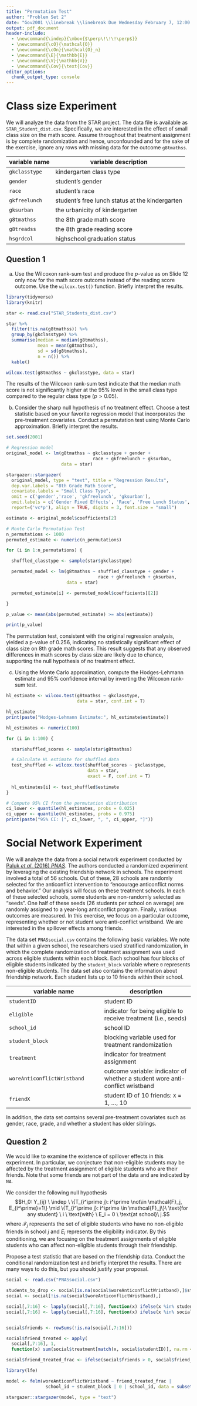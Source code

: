 ```yaml
---
title: "Permutation Test"
author: "Problem Set 2"
date: "Gov2001 \\linebreak \\linebreak Due Wednesday February 7, 12:00 pm"
output: pdf_document
header-include: 
  - \newcommand{\indep}{\mbox{$\perp\!\!\!\perp$}}
  - \newcommand{\cO}{\mathcal{O}}
  - \newcommand{\cOn}{\mathcal{O}_n}
  - \newcommand{\E}{\mathbb{E}}
  - \newcommand{\V}{\mathbb{V}}
  - \newcommand{\Cov}{\text{Cov}}
editor_options: 
  chunk_output_type: console
---
```



# Class size Experiment

We will analyze the data from the STAR project. The data file is available as `STAR_Student_dist.csv`.  Specifically, we are interested in the effect of small class size on the math score. Assume throughout that treatment assignment is by complete randomization and hence, unconfounded and for the sake of the exercise, ignore any rows with missing data for the outcome `g8tmathss`.

variable name | variable description
--------------|---------------------------------------------
`gkclasstype` | kindergarten class type 
`gender`      | student's gender
`race`        | student's race
`gkfreelunch` | student's free lunch status at the kindergarten
`gksurban`    | the urbanicity of kindergarten
`g8tmathss`   | the 8th grade math score
`g8treadss`   | the 8th grade reading score
`hsgrdcol`   | highschool graduation status

## Question 1

  a. Use the Wilcoxon rank-sum test and produce the $p$-value as on Slide 12 only now for the math score outcome instead of the reading score outcome. Use the `wilcox.test()` function.  Briefly interpret the results.
  
  
```r
library(tidyverse)
library(knitr)

star <- read.csv("STAR_Students_dist.csv")

star %>% 
  filter(!is.na(g8tmathss)) %>% 
  group_by(gkclasstype) %>% 
  summarise(median = median(g8tmathss), 
            mean = mean(g8tmathss), 
            sd = sd(g8tmathss), 
            n = n()) %>%
  kable()

wilcox.test(g8tmathss ~ gkclasstype, data = star)
```


The results of the Wilcoxon rank-sum test indicate that the median math score is not significantly higher at the 95\% level in the small class type compared to the regular class type ($p > 0.05$).


\newpage

b. Consider the sharp null hypothesis of no treatment effect.  Choose a test statistic based on your favorite regression model that incorporates the pre-treatment covariates.  Conduct a permutation test using Monte Carlo approximation.  Briefly interpret the results.

```r
set.seed(2001)

# Regression model
original_model <- lm(g8tmathss ~ gkclasstype + gender +
                                 race + gkfreelunch + gksurban,
                     data = star)

stargazer::stargazer(
  original_model, type = "text", title = "Regression Results", 
  dep.var.labels = "8th Grade Math Score", 
  covariate.labels = "Small Class Type",
  omit = c('gender','race', 'gkfreelunch', 'gksurban'),
  omit.labels = c('Gender Fixed Effects', 'Race', 'Free Lunch Status', 'Urbanicity'),
  report=('vc*p'), align = TRUE, digits = 3, font.size = "small")

estimate <- original_model$coefficients[2]

# Monte Carlo Permutation Test
n_permutations <- 1000
permuted_estimate <- numeric(n_permutations)

for (i in 1:n_permutations) {

  shuffled_classtype <- sample(star$gkclasstype)

  permuted_model <- lm(g8tmathss ~ shuffled_classtype + gender + 
                                   race + gkfreelunch + gksurban, 
                       data = star)

  permuted_estimate[i] <- permuted_model$coefficients[[2]]

}

p_value <- mean(abs(permuted_estimate) >= abs(estimate))

print(p_value)
```
  
  
The permutation test, consistent with the original regression analysis, yielded a p-value of 0.256, indicating no statistically significant effect of class size on 8th grade math scores. This result suggests that any observed differences in math scores by class size are likely due to chance, supporting the null hypothesis of no treatment effect.

\newpage 


  c. Using the Monte Carlo approximation, compute the Hodges-Lehmann estimate and 95% confidence interval by inverting the Wilcoxon rank-sum test.
  

```r
hl_estimate <- wilcox.test(g8tmathss ~ gkclasstype, 
                           data = star, conf.int = T)

hl_estimate
print(paste("Hodges-Lehmann Estimate:", hl_estimate$estimate))
```


```r
hl_estimates <- numeric(100)

for (i in 1:100) {

  star$shuffled_scores <- sample(star$g8tmathss)

  # Calculate HL estimate for shuffled data
  test_shuffled <- wilcox.test(shuffled_scores ~ gkclasstype, 
                               data = star,
                               exact = F, conf.int = T)
  
  hl_estimates[i] <- test_shuffled$estimate
}

# Compute 95% CI from the permutation distribution
ci_lower <- quantile(hl_estimates, probs = 0.025)
ci_upper <- quantile(hl_estimates, probs = 0.975)
print(paste("95% CI: [", ci_lower, ", ", ci_upper, "]"))
```



\newpage 

# Social Network Experiment

We will analyze the data from a social network experiment conducted by [Paluk *et al*. (2016) *PNAS*](https://doi.org/10.1073/pnas.1514483113).  The authors conducted a randomized experiment by leveraging the existing friendship network in schools. The experiment involved a total of 56 schools. Out of these, 28 schools are randomly selected for the anticonflict intervention to "encourage anticonflict norms and behavior."  Our analysis will focus on these treatment schools.  In each of these selected schools, some students are non-randomly selected as "seeds".  One half of these seeds (26 students per school on average) are randomly assigned to a year-long anticonflict program.  Finally, various outcomes are measured.  In this exercise, we focus on a particular outcome, representing whether or not student wore anti-conflict wristband. We are interested in the spillover effects among friends. 

The data set `PNASsocial.csv` contains the following basic variables.  We note that within a given school, the researchers used stratified randomization, in which the complete randomization of treatment assignment was used across eligible students within each block.  Each school has four blocks of eligible students indicated by the `student_block` variable where `0` represents non-eligible students. The data set also contains the information about friendship network.  Each student lists up to 10 friends within their school.

variable name                    | description
---------------------------------|-------------------------------
`studentID`                      | student ID
`eligible`                       | indicator for being eligible to receive treatment (i.e., seeds)
`school_id`                      | school ID
`student_block`                  | blocking variable used for treatment randomization
`treatment`                      | indicator for treatment assignment
`woreAnticonflictWristband`      | outcome variable: indicator of whether a student wore anti-conflict wristband 
`friendX`                        | student ID of 10 friends: `X` = 1, ..., 10

In addition, the data set contains several pre-treatment covariates such as gender, race, grade, and whether a student has older siblings. 

## Question 2

We would like to examine the existence of spillover effects in this experiment.  In particular, we conjecture that non-eligible students may be affected by the treatment assignment of eligible students who are their friends.  Note that some friends are not part of the data and are indicated by `NA`. 

We consider the following null hypothesis
  $$H_0: Y_{ij} \ \indep \ \{T_{i^\prime j}: i^\prime \not\in \mathcal{F}_j, E_{i^\prime}=1\} \mid \{T_{i^\prime j}: i^\prime \in \mathcal{F}_j\}\ \text{for any student} \ i \ \text{with} \ E_i = 0 \ \text{at school}\ j.$$
  where $\mathcal{F}_j$ represents the set of eligible students who have no non-eligible friends in school $j$ and $E_i$ represents the eligibility indicator. 
  By this conditioning, we are focusing on the treatment assignments of eligible students who can affect non-eligible students through their friendship.

Propose a test statistic that are based on the friendship data.  Conduct the conditional randomization test and briefly interpret the results.  There are many ways to do this, but you should justify your proposal. 


```r
social <- read.csv("PNASsocial.csv")

students_to_drop <- social[is.na(social$woreAnticonflictWristband),]$studentID
social <- social[!is.na(social$woreAnticonflictWristband),]

social[,7:16] <- lapply(social[,7:16], function(x) ifelse(x %in% students_to_drop, NA, x))
social[,7:16] <- lapply(social[,7:16], function(x) ifelse(x %in% social$studentID, x, NA))


social$friends <- rowSums(!is.na(social[,7:16]))

social$friend_treated <- apply(
  social[,7:16], 1, 
  function(x) sum(social$treatment[match(x, social$studentID)], na.rm = T))

social$friend_treated_frac <- ifelse(social$friends > 0, social$friend_treated / social$friends, NA)
```


```r
library(lfe)

model <- felm(woreAnticonflictWristband ~ friend_treated_frac |
               school_id + student_block | 0 | school_id, data = subset(social, eligible==0))

stargazer::stargazer(model, type = "text")
```

